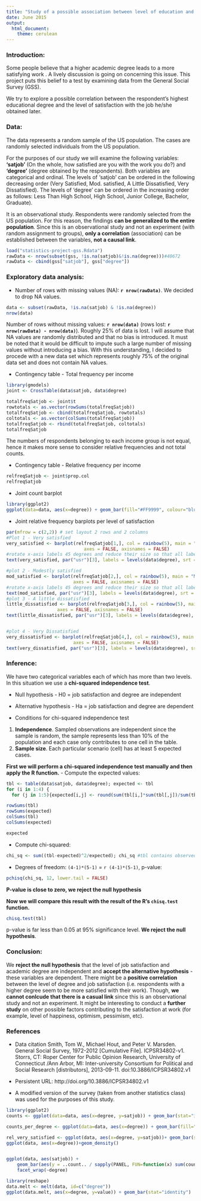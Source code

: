 ```yaml
---
title: "Study of a possible association between level of education and job satisfaction"
date: June 2015
output:
  html_document:
    theme: cerulean
---
```

### Introduction:

Some people believe that a higher academic degree leads to a more satisfying work . A lively discussion is going on concerning this issue. This project puts this belief to a test by examining data from the General Social Survey (GSS). 

We try to explore a possible correlation between the respondent's highest educational degree and the level of satisfaction with the job he/she obtained later.

### Data:
The data represents a random sample of the US population. The cases are randomly selected individuals from the US population.

For the purposes of our study we will examine the following variables: **'satjob'** (On the whole, how satisfied are you with the work you do?) and **'degree'** (degree obtained by the respondents). Both variables are categorical and ordinal. The levels of 'satjob' can be ordered in the following decreasing order (Very Satisfied, Mod. satisfied, A Little Dissatisfied, Very Dissatisfied). The levels of 'degree' can be ordered in the increasing order as follows: Less Than High School, High School, Junior College, Bachelor, Graduate).

It is an observational study. Respondents were randomly selected from the US population. For this reason, the findings **can be generalized to the entire population**. Since this is an observational study and not an experiment (with random assignment to groups), **only a correlation** (association) can be established between the variables, **not a causal link**.

```r
load("statistics-project-gss.Rdata")
rawData <- nrow(subset(gss, !is.na(satjob)&!is.na(degree)))#40672
rawData <- cbind(gss["satjob"], gss["degree"])
```

### Exploratory data analysis:
- Number of rows with missing values (NA): **`r nrow(rawData)`**. We decided to drop NA values.
```r
data <- subset(rawData, !is.na(satjob) & !is.na(degree))
nrow(data)
```
Number of rows without missing values: **`r nrow(data)`** (rows lost: **`r nrow(rawData) - nrow(data)`**). Roughly 25% of data is lost. I will assume that NA values are randomly distributed and that no bias is introduced. It must be noted that it would be difficult to impute such a large number of missing values without introducing a bias. With this understanding, I decided to procede with a new data set which represents roughly 75% of the original data set and does not contain NA values.

- Contingency table - Total frequency per income
```r
library(gmodels)
joint <- CrossTable(data$satjob, data$degree)
```

```r
totalfreqSatjob <- joint$t
rowtotals <- as.vector(rowSums(totalfreqSatjob))
totalfreqSatjob <- cbind(totalfreqSatjob, rowtotals)
coltotals <- as.vector(colSums(totalfreqSatjob))
totalfreqSatjob <- rbind(totalfreqSatjob, coltotals)
totalfreqSatjob
```
The numbers of respondents belonging to each income group is not equal, hence it makes more sense to consider relative frequencies and not total counts.

- Contingency table - Relative frequency per income

```r
relfreqSatjob <- joint$prop.col
relfreqSatjob
```


- Joint count barplot

```r
library(ggplot2)
ggplot(data=data, aes(x=degree)) + geom_bar(fill="#FF9999", colour="blue") + facet_wrap(~satjob)
```

- Joint relative frequency barplots per level of satisfaction

```r
par(mfrow = c(2,2)) # set layout 2 rows and 2 columns
#Plot 1 - Very satisfied
very_satisfied <- barplot(relfreqSatjob[1,], col = rainbow(5), main = "Very satisfied",
                             axes = FALSE, axisnames = FALSE)
#rotate x-axis labels 45 degrees and reduce their size so that all labels would fit
text(very_satisfied, par("usr")[3], labels = levels(data$degree), srt = 45, adj = c(1.1,1.1), xpd = TRUE, cex=.9); axis(2)

#plot 2 - Modestly satisfied 
mod_satisfied <- barplot(relfreqSatjob[2,], col = rainbow(5), main = "Modestly satisfied",
                         axes = FALSE, axisnames = FALSE)
#rotate x-axis labels 45 degrees and reduce their size so that all labels would fit
text(mod_satisfied, par("usr")[3], labels = levels(data$degree), srt = 45, adj = c(1.1,1.1), xpd = TRUE, cex=.9); axis(2)
#plot 3 - A little dissatisfied
little_dissatisfied <- barplot(relfreqSatjob[3,], col = rainbow(5), main = "A Little Dissatisfied", 
                   axes = FALSE, axisnames = FALSE)
text(little_dissatisfied, par("usr")[3], labels = levels(data$degree), srt = 45, adj = c(1.1,1.1), xpd = TRUE, cex=.9); axis(2)


#plot 4 - Very Dissatisfied
very_dissatisfied <- barplot(relfreqSatjob[4,], col = rainbow(5), main = "Very dissatisfied",
                         axes = FALSE, axisnames = FALSE)
text(very_dissatisfied, par("usr")[3], labels = levels(data$degree), srt = 45, adj = c(1.1,1.1), xpd = TRUE, cex=.9); axis(2)

```



### Inference:
We have two categorical variables each of which has more than two levels. In this situation we use a **chi-squared independence test**.

- Null hypothesis -  H0 = job satisfaction and degree are independent
- Alternative hypothesis - Ha = job satisfaction and degree are dependent

- Conditions for chi-squared independence test
1. **Independence**. Sampled observations are independent since the sample is random, the sample represents less than 10% of the population and each case only contributes to one cell in the table.
2. **Sample size**. Each particular scenario (cell) has at least 5 expected cases. 

**First we will perform a chi-squared independence test manually and then apply the R function.**
- Compute the expected values:
```r
tbl <- table(data$satjob, data$degree); expected <- tbl
for (i in 1:4) {
  for (j in 1:5){expected[i,j] <- round(sum(tbl[i,]*sum(tbl[,j])/sum(tbl)), 0)}}
```

```r
rowSums(tbl)
rowSums(expected)
colSums(tbl)
colSums(expected)
```



```r
expected
```
- Compute chi-squared:
```r
chi_sq <- sum((tbl-expected)^2/expected); chi_sq #tbl contains observed values
```
- Degrees of freedom: `(4-1)*(5-1)` = `r (4-1)*(5-1)`, p-value: 
```r
pchisq(chi_sq, 12, lower.tail = FALSE)
```
**P-value is close to zero, we reject the null hypothesis**

**Now we will compare this result with the result of the R's `chisq.test` function.**
```r
chisq.test(tbl)
```
p-value is far less than 0.05 at 95% significance level. **We reject the null hypothesis**.



### Conclusion:
We **reject the null hypothesis** that the level of job satisfaction and academic degree are independent and **accept the alternative hypothesis** - these variables are dependent. There might be a **positive correlation** between the level of degree and job satisfaction (i.e. respondents with a higher degree seem to be more satisfied with their work). Though, **we cannot conlcude that there is a casual link** since this is an observational study and not an experiment. It might be interesting to conduct a **further study** on other  possible factors contributing to the satisfaction at work (for example, level of happiness, optimism, pessimism, etc).

### References
- Data citation
Smith, Tom W., Michael Hout, and Peter V. Marsden. General Social Survey, 1972-2012 [Cumulative File]. ICPSR34802-v1. Storrs, CT: Roper Center for Public Opinion Research, University of Connecticut /Ann Arbor, MI: Inter-university Consortium for Political and Social Research [distributors], 2013-09-11. doi:10.3886/ICPSR34802.v1

- Persistent URL: http://doi.org/10.3886/ICPSR34802.v1

- A modified version of the survey (taken from another statistics class) was used for the purposes of this study.

```r
library(ggplot2)
counts <- ggplot(data=data, aes(x=degree, y=satjob)) + geom_bar(stat="identity")

counts_per_degree <- ggplot(data=data, aes(x=degree)) + geom_bar(fill="#FF9999", colour="blue") + facet_wrap(~satjob)

rel_very_satisfied <- ggplot(data, aes(x=degree, y=satjob))+ geom_bar(stat="identity",position='dodge')
ggplot(data, aes(x=degree))+geom_density()


ggplot(data, aes(satjob)) +
    geom_bar(aes(y = ..count.. / sapply(PANEL, FUN=function(x) sum(count[PANEL == x])))) +
    facet_wrap(~degree) 

library(reshape)
data.melt <- melt(data, id=c("degree"))
ggplot(data.melt, aes(x=degree, y=value)) + geom_bar(stat="identity")
```

